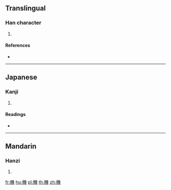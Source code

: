 {{character info/new}}
==Translingual==

===Han character===
{{Han char|rn=115|rad=禾|as=12|sn=17|four=22953|canj=HDVII}}

# {{defn|Han|sort=禾12}}

====References====
* {{Han ref|kx=0860.150|dkj=25294|dj=1286.200|hdz=42633.120|uh=7A56|ud=31318|bh=EDB3|bd=60851}}

----

==Japanese==

===Kanji===
{{ja-kanji|grade=|rs=禾12}}

# {{defn|lang=ja|sort=禾12}}

====Readings====
* {{ja-readings|on=[[き]] (ki), [[け]] (ke)|kun=|nanori=}}

----

==Mandarin==

===Hanzi===
{{cmn-hanzi|pin=[[jǐ]] ([[ji3]])|wg=chi<sup>3</sup>}}

# {{defn|lang=cmn|sort=禾12}}

[[fr:穖]]
[[hu:穖]]
[[pl:穖]]
[[th:穖]]
[[zh:穖]]